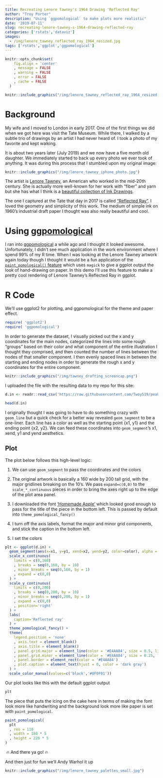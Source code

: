 ```yaml
---
title: Recreating Lenore Tawney's 1964 Drawing 'Reflected Ray'
author: "Troy Porter"
description: "Using `ggpomological` to make plots more realistic"
date: '2019-07-11'
slug: recreating-lenore-tawney-s-1964-drawing-reflected-ray
categories: ['rstats','dataviz']
images:
  - /img/lenore_tawney_reflected_ray_1964_resized.jpg
tags: ['rstats','ggplot','ggpomological']
---
```


```r

knitr::opts_chunk$set(
    fig.align = 'center'
    , message = FALSE
    , warning = FALSE
    , error = FALSE
    , cache = FALSE
  )

```



```r

knitr::include_graphics("/img/lenore_tawney_reflected_ray_1964_resized.jpg")

```

# Background

My wife and I moved to London in early 2017. One of the first things we did when we got here was visit the Tate Museum. While there, I walked by a subtle trio of drawings by an artist I had never heard of. I took a photo of my favorite and kept walking.

It is about two years later (July 2019) and we now have a five month old daughter. We immediately started to back up every photo we ever took of anything. It was during this process that I stumbled upon my original image:

```r

knitr::include_graphics("/img/lenore_tawney_iphone_photo.jpg")

```

The artist is [Lenore Tawney](https://www.tate.org.uk/art/artists/lenore-tawney-24528), an American who worked in the mid-20th century. She is actually more well-known for her work with "fiber" and yarn but she has what I think is a [beautiful collection of Ink Drawings](http://lenoretawney.org/lenore-tawney/work/drawing/).

The one I captured at the Tate that day in 2017 is called ["Reflected Ray"](https://www.tate.org.uk/art/artworks/tawney-reflected-ray-l03880). I loved the geometry and simplicity of this work. The medium of simple ink on 1960's industrial draft paper I thought was also really beautiful and cool.

# Using [ggpomological](https://github.com/gadenbuie/ggpomological)

I ran into [ggpomological](https://github.com/gadenbuie/ggpomological) a while ago and I thought it looked awesome. Unfortunately, I didn't see much application in the work environment where I spend 99% of my R time. When I was looking at the Lenore Tawney artwork again today though I thought it would be a fun application of the [`paint_pomological()` feature](https://github.com/gadenbuie/ggpomological) which uses `magick` to give a ggplot output the look of hand-drawing on paper. In this demo I'll use this feature to make a pretty cool rendering of Lenore Tawney's Reflected Ray in ggplot.

# R Code

We'll use ggplot2 for plotting, and ggpomological for the theme and paper effect.

```r
require( 'ggplot2')
require( 'ggpomological')
```

In order to generate the dataset, I visually picked out the x and y coordinates for the main nodes, categorized the lines into some rough "groups" based on their color and what component of the entire illustration I thought they comprised, and then counted the number of lines between the nodes of that smaller component. I then evenly spaced lines in between the starting and ending nodes in order to generate the rough x and y coordinates for the entire component.


```r

knitr::include_graphics("/img/tawney_drafting_screencap.png")

```

I uploaded the file with the resulting data to my repo for this site:

```r
d.in <- readr::read_csv('https://raw.githubusercontent.com/Twoy519/peakmaximum/master/data_assets/reflected_ray_data.csv')

head(d.in)
```

I originally thought I was going to have to do something crazy with `geom_line` but a quick check for a better way revealed `geom_segment` to be a one-liner. Each line has a color as well as the starting point {x1, y1} and the ending point {x2, y2}. We can feed these coordinates into `geom_segment`'s x1, xend, y1 and yend aesthetics.

## Plot

The plot below follows this high-level logic:

1. We can use `geom_segment` to pass the coordinates and the colors

2. The original artwork is basically a 160 wide by 200 tall grid, with the major gridlines breaking on the 10's. We pass `expand=c(0,0)` to the `scale_*_continuous` pieces in order to bring the axes right up to the edge of the plot area panel.

3. I downloaded the font ['Homemade Apple'](https://fonts.google.com/specimen/Homemade+Apple/) which looked good enough to pass for the title of the piece in the bottom left. This is passed by default into `theme_pomological_fancy()`

4. I turn off the axis labels, format the major and minor grid components, and stick the caption in the bottom left.

5. I set the colors

```r
plt <- ggplot(d.in) +
  geom_segment(aes(x=x1, y=y1, xend=x2, yend=y2, color=color), alpha = 0.2) +
  scale_x_continuous(
    limits = c(0,160)
    , breaks = seq(0,160, by = 10)
    , minor_breaks = seq(0,160, by = 1)
    , expand = c(0,0)
  ) +
  scale_y_continuous(
    limits = c(0,200)
    , breaks = seq(0,200, by = 10)
    , minor_breaks = seq(0,200, by = 1)
    , expand = c(0,0)
    , position='right'
  ) +
  labs(
    caption='Reflected ray'
  ) +
  theme_pomological_fancy() +
  theme(
    legend.position = 'none'
    , axis.text = element_blank()
    , axis.title = element_blank()
    , panel.grid.major = element_line(color = '#E4AA84', size = 0.5, linetype=1)
    , panel.grid.minor = element_line(color = '#E4AA84', size = 0.25, linetype=1)
    , panel.border = element_rect(color = '#E4AA84')
    , plot.caption = element_text(hjust = 0, color = 'dark gray')
  ) +
  scale_color_manual(values=c('black','#8F0F01'))

```

Our plot looks like this with the default ggplot output

```r
plt
```


The piece that puts the icing on the cake here in terms of making the font look more like handwriting and the background look more like paper is set with `paint_pomological`.

```r
paint_pomological(
  plt
  , res = 110
  , width = 180 * 5
  , height = 220 * 5
)
```

 🔥 And there ya go! 🔥

And then just for fun we'll Andy Warhol it up

```r

knitr::include_graphics("/img/lenore_tawney_palettes_small.jpg")

```